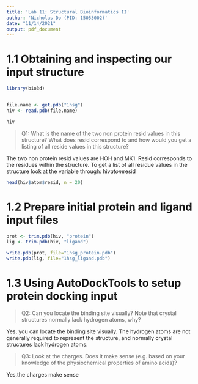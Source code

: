 ---
title: 'Lab 11: Structural Bioinformatics II'
author: 'Nicholas Do (PID: 15053002)'
date: "11/14/2021"
output: pdf_document
---


# 1.1 Obtaining and inspecting our input structure
```{r}
library(bio3d)


file.name <- get.pdb("1hsg")
hiv <- read.pdb(file.name)
```



```{r}
hiv
```
> Q1: What is the name of the two non protein resid values in this structure? What does resid
correspond to and how would you get a listing of all reside values in this structure? 

The two non protein resid values are HOH and MK1. Resid corresponds
to the residues within the structure. To get a list of all residue
values in the structure look at the variable through: hiv$atom$resid


```{r}
head(hiv$atom$resid, n = 20)
```


# 1.2 Prepare initial protein and ligand input files



```{r}
prot <- trim.pdb(hiv, "protein")
lig <- trim.pdb(hiv, "ligand")

write.pdb(prot, file="1hsg_protein.pdb")
write.pdb(lig, file="1hsg_ligand.pdb")
```


# 1.3 Using AutoDockTools to setup protein docking input


> Q2: Can you locate the binding site visually? Note that
crystal structures normally lack hydrogen atoms, why? 


Yes, you can locate the binding site visually. The hydrogen atoms
are not generally required to represent the structure, and 
normally crystal structures lack hydrogen atoms. 


> Q3: Look at the charges. Does it make sense (e.g. based on your knowledge of the
physiochemical properties of amino acids)?

Yes,the charges make sense




















